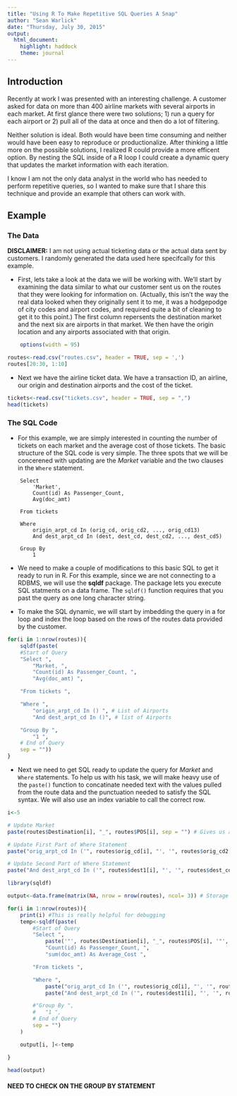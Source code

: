 ---
title: "Using R To Make Repetitive SQL Queries A Snap"
author: "Sean Warlick"
date: "Thursday, July 30, 2015"
output: 
  html_document:
    highlight: haddock
    theme: journal
---
## Introduction
Recently at work I was presented with an interesting challenge.  A customer asked for data on more than 400 airline markets with several airports in each market.  At first glance there were two solutions; 1) run a query for each airport or 2) pull all of the data at once and then do a lot of filtering.  

Neither solution is ideal.  Both would have been time consuming and neither would have been easy to reproduce or productionalize.  After thinking a little more on the possible solutions, I realized R could provide a more efficent option.  By nesting the SQL inside of a R loop I could create a dynamic query that updates the market information with each iteration.  
  

I know I am not the only data analyst in the world who has needed to perform repetitive queries, so I wanted to make sure that I share this technique and provide an example that others can work with.  

## Example  

### The Data  
**DISCLAIMER:** I am not using actual ticketing data or the actual data sent by customers.  I randomly generated the data used here specifcally for this example.  

* First, lets take a look at the data we will be working with.  We'll start by examining the data similar to what our customer sent us on the routes that they were looking for information on.    (Actually, this isn't the way the real data looked when they originally sent it to me, it was a hodgepodge of city codes and airport codes, and required quite a bit of cleaning to get it to this point.)  The first column repersents the destination market and the next six are airports in that market.  We then have the origin location and any airports associated with that origin.

```{r option_set, echo = FALSE, eval = TRUE}
	options(width = 95)
```

```{r RouteData, results = "markup", comment = "##" }
routes<-read.csv("routes.csv", header = TRUE, sep = ',')
routes[20:30, 1:10]
```  

* Next we have the airline ticket data.  We have a transaction ID, an airline, our origin and destination airports and the cost of the ticket.

```{r, TicketData}
tickets<-read.csv("tickets.csv", header = TRUE, sep = ",")
head(tickets)
```


### The SQL Code  
* For this example, we are simply interested in counting the number of tickets on each market and the average cost of those tickets.  The basic structure of the SQL code is very simple.  The three spots that we will be concerened with updating are the _Market_ variable and the two clauses in the `Where` statement.  

```
	Select
		'Market',
		Count(id) As Passenger_Count,
		Avg(doc_amt)

	From tickets

	Where
		origin_arpt_cd In (orig_cd, orig_cd2, ..., orig_cd13)
		And dest_arpt_cd In (dest, dest_cd, dest_cd2, ..., dest_cd5)

	Group By
		1
```  

* We need to make a couple of modifications to this basic SQL to get it ready to run in R.  For this example, since we are not connecting to a RDBMS, we will use the **sqldf** package.  The package lets you execute SQL statments on a data frame. The `sqldf()` function requires that you past the query as one long character string.

* To make the SQL dynamic, we will start by imbedding the query in a for loop and index the loop based on the rows of the routes data provided by the customer.  

``` {r, eval = FALSE}
for(i in 1:nrow(routes)){
	sqldf(paste(
	#Start of Query
	"Select ",
		"Market, ",
		"Count(id) As Passenger_Count, ",
		"Avg(doc_amt) ",

	"From tickets ", 

	"Where ",
		"origin_arpt_cd In () ", # List of Airports
		"And dest_arpt_cd In ()", # list of Airports

	"Group By ",
		"1 ",
	# End of Query
	sep = ""))
}
```

* Next we need to get SQL ready to update the query for _Market_ and `Where` statements.  To help us with his task, we will make heavy use of the `paste()` function to concatinate needed text with the values pulled from the route data and the punctuation needed to satisfy the SQL syntax.  We will also use an index variable to call the correct row.  

```{r, eval = TRUE, tidy = TRUE}
i<-5

# Update Market
paste(routes$Destination[i], "_", routes$POS[i], sep = "") # Gives us a market name to keep track of the data

# Update First Part of Where Statement
paste("orig_arpt_cd In ('", routes$orig_cd[i], "', '", routes$orig_cd2[i], "', '", routes$orig_cd3[i], "', '", routes$orig_cd4[i], "', '", routes$orig_cd5[i], "', '", routes$orig_cd6[i], "', '", routes$orig_cd7[i], "', '", routes$orig_cd8[i], "', '", routes$orig_cd9[i], "', '", routes$orig_cd10[i], "', '", routes$orig_cd11[i], "', '", routes$orig_cd12[i], "', '", routes$orig_cd13[i], "' )", sep = "") # We will have each airport code seperated by a comma

# Update Second Part of Where Statement
paste("And dest_arpt_cd In ('", routes$dest1[i], "', '", routes$dest_cd[i], "', '", routes$dest_cd2[i], "', '", routes$dest_cd3[i], "', '", routes$dest_cd4[i], "', '", routes$dest_cd5[i], "' )", sep = "") # Again we need a comma to seperate each airport in the In list. 
```

```{r, eval = TRUE}

library(sqldf)

output<-data.frame(matrix(NA, nrow = nrow(routes), ncol= 3)) # Storage for Results

for(i in 1:nrow(routes)){
	print(i) #This is really helpful for debugging 
	temp<-sqldf(paste(
		#Start of Query
		"Select ",
			paste('"', routes$Destination[i], "_", routes$POS[i], '"', "As Market, ", sep = ""), 
			"Count(id) As Passenger_Count, ",
			"sum(doc_amt) As Average_Cost ",

		"From tickets ", 

		"Where ",
			paste("orig_arpt_cd In ('", routes$orig_cd[i], "', '", routes$orig_cd2[i], "', '", routes$orig_cd3[i], "', '", routes$orig_cd4[i], "', '", routes$orig_cd5[i], "', '", routes$orig_cd6[i], "', '", routes$orig_cd7[i], "', '", routes$orig_cd8[i], "', '", routes$orig_cd9[i], "', '", routes$orig_cd10[i], "', '", routes$orig_cd11[i], "', '", routes$orig_cd12[i], "', '", routes$orig_cd13[i], "' ) ", sep = ""), 
			paste("And dest_arpt_cd In ('", routes$dest1[i], "', '", routes$dest_cd[i], "', '", routes$dest_cd2[i], "', '", routes$dest_cd3[i], "', '", routes$dest_cd4[i], "', '", routes$dest_cd5[i], "' )", sep = ""),

		#"Group By ",
		#	"1 ",
		# End of Query
		sep = "")
	)

	output[i, ]<-temp

}

head(output)
```

#### NEED TO CHECK ON THE GROUP BY STATEMENT
